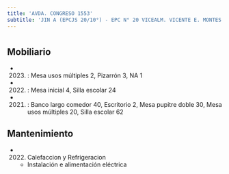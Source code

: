 ```yaml
---
title: 'AVDA. CONGRESO 1553'
subtitle: 'JIN A (EPCJS 20/10°) - EPC N° 20 VICEALM. VICENTE E. MONTES - ESEA EN DANZA MASTRAZZI CURSO VOCACIONAL DE DANZA Y EXPRESIÓN CORPORAL JUVENIL N° 10'
---
```


#


## Mobiliario

*  (2023) : Mesa usos múltiples 2, Pizarrón 3, NA 1 

*  (2022) : Mesa inicial 4, Silla escolar 24 

*  (2021) : Banco largo comedor 40, Escritorio 2, Mesa pupitre doble 30, Mesa usos múltiples 20, Silla escolar 62 





## Mantenimiento

*  (2022) Calefaccion y Refrigeracion 
    + Instalación e alimentación eléctrica



